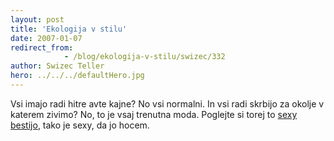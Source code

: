 ```yaml
---
layout: post
title: 'Ekologija v stilu'
date: 2007-01-07
redirect_from: 
            - /blog/ekologija-v-stilu/swizec/332
author: Swizec Teller
hero: ../../../defaultHero.jpg
---
```

Vsi imajo radi hitre avte kajne? No vsi normalni. In vsi radi skrbijo za okolje v katerem zivimo? No, to je vsaj trenutna moda. Poglejte si torej to [sexy bestijo](http://www.teslamotors.com/styling/body.php), tako je sexy, da jo hocem.